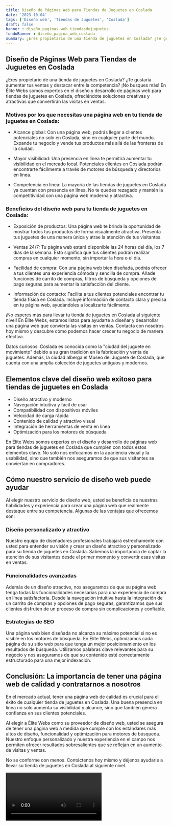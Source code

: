 ```yaml
---
title: Diseño de Páginas Web para Tiendas de Juguetes en Coslada
date: '2023-10-04'
tags: ['Diseño web', 'Tiendas de Juguetes', 'Coslada']
draft: false
banner : diseño_paginas_web_tiendasdejuguetes
fondoBanner : diseño_pagina_web_coslada
summary: ¿Eres propietario de una tienda de juguetes en Coslada? ¿Te gustaría aumentar tus ventas y destacar entre la competencia? ¡No busques más! En Élite Webs somos expertos en el diseño y desarrollo de páginas web para tiendas de juguetes en Coslada, ofreciéndote soluciones creativas y atractivas que convertirán las visitas en ventas.
---
```


## Diseño de Páginas Web para Tiendas de Juguetes en Coslada

¿Eres propietario de una tienda de juguetes en Coslada? ¿Te gustaría aumentar tus ventas y destacar entre la competencia? ¡No busques más! En Élite Webs somos expertos en el diseño y desarrollo de páginas web para tiendas de juguetes en Coslada, ofreciéndote soluciones creativas y atractivas que convertirán las visitas en ventas.

### Motivos por los que necesitas una página web en tu tienda de juguetes en Coslada:

- Alcance global: Con una página web, podrás llegar a clientes potenciales no solo en Coslada, sino en cualquier parte del mundo. Expande tu negocio y vende tus productos más allá de las fronteras de la ciudad.

- Mayor visibilidad: Una presencia en línea te permitirá aumentar tu visibilidad en el mercado local. Potenciales clientes en Coslada podrán encontrarte fácilmente a través de motores de búsqueda y directorios en línea.

- Competencia en línea: La mayoría de las tiendas de juguetes en Coslada ya cuentan con presencia en línea. No te quedes rezagado y mantén la competitividad con una página web moderna y atractiva.

### Beneficios del diseño web para tu tienda de juguetes en Coslada:

- Exposición de productos: Una página web te brinda la oportunidad de mostrar todos tus productos de forma visualmente atractiva. Presenta tus juguetes de una manera única y atrae la atención de tus visitantes.

- Ventas 24/7: Tu página web estará disponible las 24 horas del día, los 7 días de la semana. Esto significa que tus clientes podrán realizar compras en cualquier momento, sin importar la hora o el día.

- Facilidad de compra: Con una página web bien diseñada, podrás ofrecer a tus clientes una experiencia cómoda y sencilla de compra. Añade funciones de carrito de compras, filtros de búsqueda y opciones de pago seguras para aumentar la satisfacción del cliente.

- Información de contacto: Facilita a tus clientes potenciales encontrar tu tienda física en Coslada. Incluye información de contacto clara y precisa en tu página web, ayudándoles a localizarte fácilmente.

¡No esperes más para llevar tu tienda de juguetes en Coslada al siguiente nivel! En Élite Webs, estamos listos para ayudarte a diseñar y desarrollar una página web que convierta las visitas en ventas. Contacta con nosotros hoy mismo y descubre cómo podemos hacer crecer tu negocio de manera efectiva.

Datos curiosos: Coslada es conocida como la "ciudad del juguete en movimiento" debido a su gran tradición en la fabricación y venta de juguetes. Además, la ciudad alberga el Museo del Juguete de Coslada, que cuenta con una amplia colección de juguetes antiguos y modernos.

<GifSeo />

<Cta />

## Elementos clave del diseño web exitoso para tiendas de juguetes en Coslada

- Diseño atractivo y moderno
- Navegación intuitiva y fácil de usar
- Compatibilidad con dispositivos móviles
- Velocidad de carga rápida
- Contenido de calidad y atractivo visual
- Integración de herramientas de venta en línea
- Optimización para los motores de búsqueda

En Élite Webs somos expertos en el diseño y desarrollo de páginas web para tiendas de juguetes en Coslada que cumplen con todos estos elementos clave. No solo nos enfocamos en la apariencia visual y la usabilidad, sino que también nos aseguramos de que sus visitantes se conviertan en compradores.

## Cómo nuestro servicio de diseño web puede ayudar

Al elegir nuestro servicio de diseño web, usted se beneficia de nuestras habilidades y experiencia para crear una página web que realmente destaque entre su competencia. Algunas de las ventajas que ofrecemos son:

### Diseño personalizado y atractivo

Nuestro equipo de diseñadores profesionales trabajará estrechamente con usted para entender su visión y crear un diseño atractivo y personalizado para su tienda de juguetes en Coslada. Sabemos la importancia de captar la atención de sus visitantes desde el primer momento y convertir esas visitas en ventas.

### Funcionalidades avanzadas

Además de un diseño atractivo, nos aseguramos de que su página web tenga todas las funcionalidades necesarias para una experiencia de compra en línea satisfactoria. Desde la navegación intuitiva hasta la integración de un carrito de compras y opciones de pago seguras, garantizamos que sus clientes disfruten de un proceso de compra sin complicaciones y confiable.

### Estrategias de SEO

Una página web bien diseñada no alcanza su máximo potencial si no es visible en los motores de búsqueda. En Élite Webs, optimizamos cada página de su sitio web para que tenga un mejor posicionamiento en los resultados de búsqueda. Utilizamos palabras clave relevantes para su negocio y nos aseguramos de que su contenido esté correctamente estructurado para una mejor indexación.

## Conclusión: La importancia de tener una página web de calidad y contratarnos a nosotros

En el mercado actual, tener una página web de calidad es crucial para el éxito de cualquier tienda de juguetes en Coslada. Una buena presencia en línea no solo aumenta su visibilidad y alcance, sino que también genera confianza en sus clientes potenciales.

Al elegir a Élite Webs como su proveedor de diseño web, usted se asegura de tener una página web a medida que cumple con los estándares más altos de diseño, funcionalidad y optimización para motores de búsqueda. Nuestro enfoque personalizado y nuestra experiencia en el campo nos permiten ofrecer resultados sobresalientes que se reflejan en un aumento de visitas y ventas.

No se conforme con menos. Contáctenos hoy mismo y déjenos ayudarle a llevar su tienda de juguetes en Coslada al siguiente nivel.

<Video />

<CtaBot job='Tiendas de Juguetes' city='Coslada'/>

<Gmaps query='Coslada+españa+maps' />